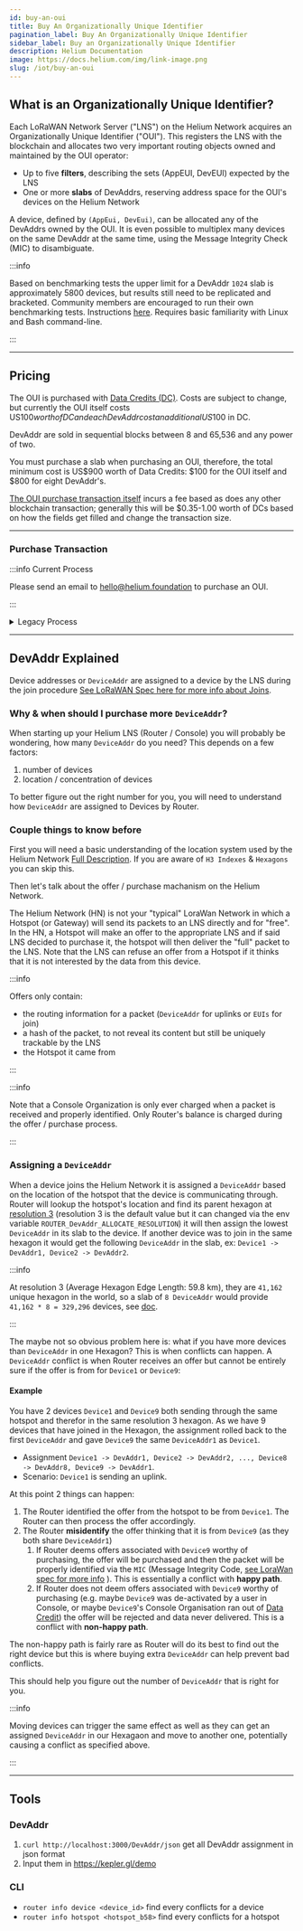 ```yaml
---
id: buy-an-oui
title: Buy An Organizationally Unique Identifier
pagination_label: Buy An Organizationally Unique Identifier
sidebar_label: Buy an Organizationally Unique Identifier
description: Helium Documentation
image: https://docs.helium.com/img/link-image.png
slug: /iot/buy-an-oui
---
```



<LegacyContentBanner />

## What is an Organizationally Unique Identifier?

Each LoRaWAN Network Server ("LNS") on the Helium Network acquires an Organizationally Unique
Identifier ("OUI"). This registers the LNS with the blockchain and allocates two very important
routing objects owned and maintained by the OUI operator:

- Up to five **filters**, describing the sets (AppEUI, DevEUI) expected by the LNS
- One or more **slabs** of DevAddrs, reserving address space for the OUI's devices on the Helium
  Network

A device, defined by `(AppEui, DevEui)`, can be allocated any of the DevAddrs owned by the OUI. It
is even possible to multiplex many devices on the same DevAddr at the same time, using the Message
Integrity Check (MIC) to disambiguate.

:::info

Based on benchmarking tests the upper limit for a DevAddr `1024` slab is approximately 5800 devices,
but results still need to be replicated and bracketed. Community members are encouraged to run their
own benchmarking tests. Instructions [here](/network-iot/run-a-network-server/router-benchmarking).
Requires basic familiarity with Linux and Bash command-line.

:::

---

## Pricing

The OUI is purchased with [Data Credits (DC)](/iot/transaction-fees). Costs are subject to change,
but currently the OUI itself costs US$100 worth of DC and each DevAddr cost an additional US$100 in
DC.

DevAddr are sold in sequential blocks between 8 and 65,536 and any power of two.

You must purchase a slab when purchasing an OUI, therefore, the total minimum cost is US$900 worth
of Data Credits: $100 for the OUI itself and $800 for eight DevAddr's.

[The OUI purchase transaction itself](https://github.com/helium/proto/blob/master/src/blockchain_txn_oui_v1.proto)
incurs a fee based as does any other blockchain transaction; generally this will be $0.35-1.00 worth
of DCs based on how the fields get filled and change the transaction size.

---

### Purchase Transaction

:::info Current Process

Please send an email to [hello@helium.foundation](mailto:hello@helium.foundation) to purchase an
OUI.

:::

<details>
<summary>Legacy Process</summary>

You need [the Helium wallet](https://github.com/helium/helium-wallet-rs) to go any further. You'll
want to [create a wallet](https://github.com/helium/helium-wallet-rs#create-a-wallet) and to have at
least US$900 in HNT (based on current HNT Oracle pricing).

Submit a "create OUI" transaction:

```bash
./helium-wallet oui create --subnet-size 8
```

The filter is a dummy filter to initialize the OUI. When you get Console running, it will
automatically maintain it. You can once again track the transaction with the endpoint above. When it
is complete, you should also see your OUI as the most recently purchased and
[on the list here](https://api.helium.io/v1/ouis).

Congratulations! You are the proud owner of a Helium Network OUI. OUIs are numbered sequentially, so
the lower you are, the earlier you were on the Network!

</details>

---

## DevAddr Explained

<!-- TODO: replace this section with Devaddr/multiplexing info -->

Device addresses or `DeviceAddr` are assigned to a device by the LNS during the join procedure
[See LoRaWAN Spec here for more info about Joins](https://lora-alliance.org/resource_hub/lorawan-specification-v1-0-3/).

### Why & when should I purchase more `DeviceAddr`?

When starting up your Helium LNS (Router / Console) you will probably be wondering, how many
`DeviceAddr` do you need? This depends on a few factors:

1. number of devices
1. location / concentration of devices

To better figure out the right number for you, you will need to understand how `DeviceAddr` are
assigned to Devices by Router.

### Couple things to know before

First you will need a basic understanding of the location system used by the Helium Network
[Full Description](/architecture/hexagons). If you are aware of `H3 Indexes` & `Hexagons` you can
skip this.

Then let's talk about the offer / purchase machanism on the Helium Network.

The Helium Network (HN) is not your "typical" LoraWan Network in which a Hotspot (or Gateway) will
send its packets to an LNS directly and for "free". In the HN, a Hotspot will make an offer to the
appropriate LNS and if said LNS decided to purchase it, the hotspot will then deliver the "full"
packet to the LNS. Note that the LNS can refuse an offer from a Hotspot if it thinks that it is not
interested by the data from this device.

:::info

Offers only contain:

- the routing information for a packet (`DeviceAddr` for uplinks or `EUIs` for join)
- a hash of the packet, to not reveal its content but still be uniquely trackable by the LNS
- the Hotspot it came from

:::

:::info

Note that a Console Organization is only ever charged when a packet is received and properly
identified. Only Router's balance is charged during the offer / purchase process.

:::

### Assigning a `DeviceAddr`

When a device joins the Helium Network it is assigned a `DeviceAddr` based on the location of the
hotspot that the device is communicating through. Router will lookup the hotspot's location and find
its parent hexagon at [resolution 3](https://h3geo.org/docs/core-library/restable/) (resolution 3 is
the default value but it can changed via the env variable `ROUTER_DevAddr_ALLOCATE_RESOLUTION`) it
will then assign the lowest `DeviceAddr` in its slab to the device. If another device was to join in
the same hexagon it would get the following `DeviceAddr` in the slab, ex:
`Device1 -> DevAddr1, Device2 -> DevAddr2`.

:::info

At resolution 3 (Average Hexagon Edge Length: 59.8 km), they are `41,162` unique hexagon in the
world, so a slab of `8 DeviceAddr` would provide `41,162 * 8 = 329,296` devices, see
[doc](https://h3geo.org/docs/core-library/restable/).

:::

The maybe not so obvious problem here is: what if you have more devices than `DeviceAddr` in one
Hexagon? This is when conflicts can happen. A `DeviceAddr` conflict is when Router receives an offer
but cannot be entirely sure if the offer is from for `Device1` or `Device9`:

#### Example

You have 2 devices `Device1` and `Device9` both sending through the same hotspot and therefor in the
same resolution 3 hexagon. As we have 9 devices that have joined in the Hexagon, the assignment
rolled back to the first `DeviceAddr` and gave `Device9` the same `DeviceAddr1` as `Device1`.

- Assignment
  `Device1 -> DevAddr1, Device2 -> DevAddr2, ..., Device8 -> DevAddr8, Device9 -> DevAddr1`.
- Scenario: `Device1` is sending an uplink.

At this point 2 things can happen:

1. The Router identified the offer from the hotspot to be from `Device1`. The Router can then
   process the offer accordingly.
2. The Router **misidentify** the offer thinking that it is from `Device9` (as they both share
   `DeviceAddr1`)
   1. If Router deems offers associated with `Device9` worthy of purchasing, the offer will be
      purchased and then the packet will be properly identified via the `MIC` (Message Integrity
      Code,
      [see LoraWan spec for more info](https://lora-alliance.org/resource_hub/lorawan-specification-v1-0-3/)
      ). This is essentially a conflict with **happy path**.
   2. If Router does not deem offers associated with `Device9` worthy of purchasing (e.g. maybe
      `Device9` was de-activated by a user in Console, or maybe `Device9`'s Console Organisation ran
      out of [Data Credit](/tokens/data-credit)) the offer will be rejected and data never
      delivered. This is a conflict with **non-happy path**.

The non-happy path is fairly rare as Router will do its best to find out the right device but this
is where buying extra `DeviceAddr` can help prevent bad conflicts.

This should help you figure out the number of `DeviceAddr` that is right for you.

:::info

Moving devices can trigger the same effect as well as they can get an assigned `DeviceAddr` in our
Hexagaon and move to another one, potentially causing a conflict as specified above.

:::

---

## Tools

### DevAddr

1. `curl http://localhost:3000/DevAddr/json` get all DevAddr assignment in json format
2. Input them in https://kepler.gl/demo

### CLI

- `router info device <device_id>` find every conflicts for a device
- `router info hotspot <hotspot_b58>` find every conflicts for a hotspot
